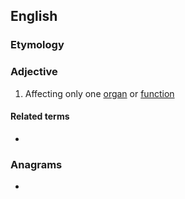 ==English==

===Etymology===
{{confix|en|mono|pathic}}

===Adjective===
{{en-adj|-}}

# {{lb|en|medicine}} Affecting only one [[organ]] or [[function]]

====Related terms====
* {{l|en|monopathy}}

===Anagrams===
* {{anagrams|en|a=achimnoopt|taphonomic}}